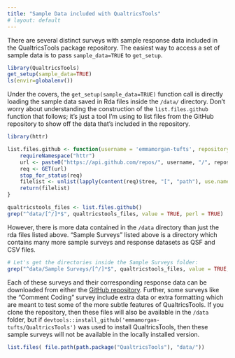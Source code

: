 ```yaml
---
title: "Sample Data included with QualtricsTools"
# layout: default
---
```


There are several distinct surveys with sample response data included
in the QualtricsTools package repository. The easiest way to access a 
set of sample data is to pass `sample_data=TRUE` to `get_setup`.
```r
library(QualtricsTools)
get_setup(sample_data=TRUE)
ls(envir=globalenv())
```

Under the covers, the `get_setup(sample_data=TRUE)` function 
call is directly loading the sample data saved in Rda files inside
the `/data/` directory. Don't worry about understanding the construction of the 
`list.files.github` function that follows; it's just a tool I'm using 
to list files from the GitHub repository to show off the data that's 
included in the repository.
```r
library(httr)

list.files.github <- function(username = 'emmamorgan-tufts', repository = "QualtricsTools") {
    requireNamespace("httr")
    url <- paste0("https://api.github.com/repos/", username, "/", repository, "/git/trees/master?recursive=1", collapse="")
    req <- GET(url)
    stop_for_status(req)
    filelist <- unlist(lapply(content(req)$tree, "[", "path"), use.names = F)
    return(filelist)
}

qualtricstools_files <- list.files.github()
grep("^data/[^/]*$", qualtricstools_files, value = TRUE, perl = TRUE)
```

However, there is more data contained in the `/data` directory than just the rda files listed above. "Sample Surveys" listed above is a directory which contains 
many more sample surveys and response datasets as QSF and CSV files. 

```r
# Let's get the directories inside the Sample Surveys folder:
grep("^data/Sample Surveys/[^/]*$", qualtricstools_files, value = TRUE, perl = TRUE)
```

Each of these surveys and their corresponding response data can be downloaded from either the [GitHub repository](https://github.com/emmamorgan-tufts/QualtricsTools). Further, some surveys like the 
"Comment Coding" survey include extra data or extra formatting which are meant to test some of the 
more subtle features of QualtricsTools. If you clone the repository, then these files will also be
available in the `/data` folder, but if `devtools::install_github('emmamorgan-tufts/QualtricsTools')`
was used to install QualtricsTools, then these sample surveys will not be available in the 
locally installed version. 

```r
list.files( file.path(path.package("QualtricsTools"), "data/"))
```
